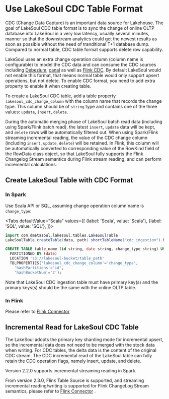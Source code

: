 
# Use LakeSoul CDC Table Format

<!--
SPDX-FileCopyrightText: 2023 LakeSoul Contributors

SPDX-License-Identifier: Apache-2.0
-->

CDC (Change Data Capture) is an important data source for Lakehouse. The goal of LakeSoul CDC table format is to sync the change of online OLTP database into LakeSoul in a very low latency, usually several minutes, manner so that the downstream analytics could get the newest results as soon as possible without the need of tranditional T+1 database dump. Compared to normal table, CDC table format supports delete row capability.

LakeSoul uses an extra change operation column (column name is configurable) to model the CDC data and can consume the CDC sources including [Debezium](https://debezium.io/), [canal](https://github.com/alibaba/canal) as well as [Flink CDC](https://github.com/ververica/flink-cdc-connectors). By default LakeSoul would not enable this format, that means normal table would only support upsert operations, but not delete. To enable CDC format, you need to add extra property to enable it when creating table.

To create a LakeSoul CDC table, add a table property `lakesoul_cdc_change_column` with the column name that records the change type. This column should be of `string` type and contains one of the three values: `update`, `insert`, `delete`.

During the automatic merging phase of LakeSoul batch read data (including using Spark/Flink batch read), the latest `insert`, `update` data will be kept, and `delete` rows will be automatically filtered out. When using Spark/Flink streaming incremental reading, the value of the CDC change column (including `insert`, `update`, `delete`) will be retained. In Flink, this column will be automatically converted to corresponding value of the RowKind field of the RowData class object, so that LakeSoul fully supports the Flink Changelog Stream semantics during Flink stream reading, and can perform incremental calculations.


## Create LakeSoul Table with CDC Format

### In Spark
Use Scala API or SQL, assuming change operation column name is `change_type`:

<Tabs
    defaultValue="Scala"
    values={[
        {label: 'Scala', value: 'Scala'},
        {label: 'SQL', value: 'SQL'},
    ]}>
<TabItem value="Scala">

  ```scala
  import com.dmetasoul.lakesoul.tables.LakeSoulTable
  LakeSoulTable.createTable(data, path).shortTableName("cdc_ingestion").hashPartitions("id").hashBucketNum(2).rangePartitions("rangeid").tableProperty("lakesoul_cdc_change_column" -> "change_type").create()
  ```

</TabItem>
<TabItem value="SQL">

  ```sql
  CREATE TABLE table_name (id string, date string, change_type string) USING lakesoul
    PARTITIONED BY (date)
    LOCATION 's3://lakesoul-bucket/table_path'
    TBLPROPERTIES('lakesoul_cdc_change_column'='change_type',
      'hashPartitions'='id',
      'hashBucketNum'='2');
  ```

</TabItem>
</Tabs>

Note that LakeSoul CDC ingestion table must have primary key(s) and the primary keys(s) should be the same with the online OLTP table.

### In Flink
Please refer to [Flink Connector](../03-Usage%20Docs/06-flink-lakesoul-connector.md)

## Incremental Read for LakeSoul CDC Table

The LakeSoul adopts the primary key sharding mode for incremental upsert, so the incremental data does not need to be merged with the stock data when writing. For CDC tables, the delta data is the content of the original CDC stream. The CDC incremental read of the LakeSoul table can fully retain the CDC operation flags, namely insert, update, and delete. 

Version 2.2.0 supports incremental streaming reading in Spark.

From version 2.3.0, Flink Table Source is supported, and streaming incremental reading/writing is supported for Flink ChangeLog Stream semantics, please refer to [Flink Connector](../03-Usage%20Docs/06-flink-lakesoul-connector.md) .